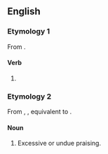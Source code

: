==English==

===Etymology 1===
From {{af|en|overpraise|-ing}}.

====Verb====
{{head|en|verb form}}

# {{present participle of|en|overpraise|nocat=1}}

===Etymology 2===
From {{inh|en|enm|overpreisung}}, {{m|enm|ouerpreisunge}}, equivalent to {{af|en|overpraise|-ing|id2=gerund noun}}.

====Noun====
{{en-noun|~}}

# Excessive or undue praising.